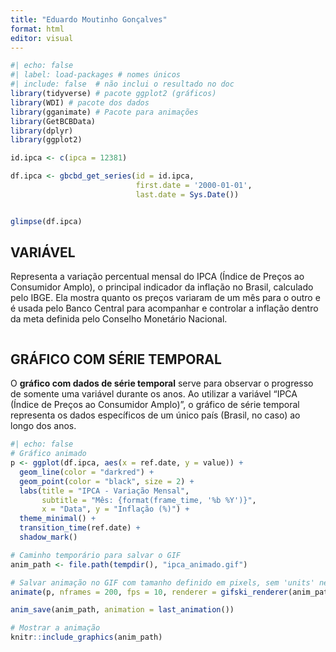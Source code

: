 ---
title: "Eduardo Moutinho Gonçalves"
format: html
editor: visual
---

```{r}
#| echo: false
#| label: load-packages # nomes únicos
#| include: false  # não inclui o resultado no doc
library(tidyverse) # pacote ggplot2 (gráficos)
library(WDI) # pacote dos dados
library(gganimate) # Pacote para animações
library(GetBCBData)
library(dplyr)
library(ggplot2)

id.ipca <- c(ipca = 12381)

df.ipca <- gbcbd_get_series(id = id.ipca,
                            first.date = '2000-01-01',
                            last.date = Sys.Date())


glimpse(df.ipca)
```

## VARIÁVEL

Representa a variação percentual mensal do IPCA (Índice de Preços ao Consumidor Amplo), o principal indicador da inflação no Brasil, calculado pelo IBGE. Ela mostra quanto os preços variaram de um mês para o outro e é usada pelo Banco Central para acompanhar e controlar a inflação dentro da meta definida pelo Conselho Monetário Nacional.

```         
```

## GRÁFICO COM SÉRIE TEMPORAL

O **gráfico com dados de série temporal** serve para observar o progresso de somente uma variável durante os anos. Ao utilizar a variável "IPCA (Índice de Preços ao Consumidor Amplo)", o gráfico de série temporal representa os dados específicos de um único país (Brasil, no caso) ao longo dos anos.

```{r}
#| echo: false
# Gráfico animado
p <- ggplot(df.ipca, aes(x = ref.date, y = value)) +
  geom_line(color = "darkred") +
  geom_point(color = "black", size = 2) +
  labs(title = "IPCA - Variação Mensal",
       subtitle = "Mês: {format(frame_time, '%b %Y')}",
       x = "Data", y = "Inflação (%)") +
  theme_minimal() +
  transition_time(ref.date) +
  shadow_mark()

# Caminho temporário para salvar o GIF
anim_path <- file.path(tempdir(), "ipca_animado.gif")

# Salvar animação no GIF com tamanho definido em pixels, sem 'units' nem 'res'
animate(p, nframes = 200, fps = 10, renderer = gifski_renderer(anim_path))

anim_save(anim_path, animation = last_animation())

# Mostrar a animação
knitr::include_graphics(anim_path)

```
